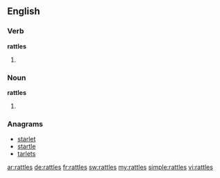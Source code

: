 ==English==

===Verb===
'''rattles'''
# {{third-person singular of|[[rattle]]}}

===Noun===
'''rattles'''
# {{plural of|[[rattle]]}}

===Anagrams===
* [[starlet#English|starlet]]
* [[startle#English|startle]]
* [[tarlets#English|tarlets]]

[[ar:rattles]]
[[de:rattles]]
[[fr:rattles]]
[[sw:rattles]]
[[my:rattles]]
[[simple:rattles]]
[[vi:rattles]]
